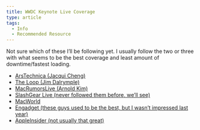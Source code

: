 ```yaml
---
title: WWDC Keynote Live Coverage
type: article
tags:
  - Info
  - Recommended Resource
---
```


Not sure which of these I’ll be following yet. I usually follow the two or three with what seems to be the best coverage and least amount of downtime/fastest loading.

-   [ArsTechnica (Jacqui Cheng)](http://s3.amazonaws.com/liveblogs/wwdc-keynote-2012/index.html)
-   [The Loop (Jim Dalrymple)](http://www.loopinsight.com/2012/06/11/wwdc-keynote-live-update-2/)
-   [MacRumorsLive (Arnold Kim)](http://www.macrumorslive.com/)
-   [SlashGear Live (never followed them before, we’ll see)](http://live.slashgear.com/)
-   [MacWorld](http://www.macworld.com/article/1167098/live_update_wwdc_keynote.html)
-   [Engadget (these guys used to be the best, but I wasn’t impressed last year)](http://www.engadget.com/2012/06/11/apple-wwdc-2012-liveblog/)
-   [AppleInsider (not usually that great)](http://live.appleinsider.com/Event/Live_from_Apples_WWDC_2012_Opening_Keynote_Address)
